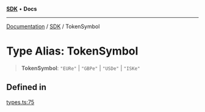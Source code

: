 [**SDK**](../index.mdx) • **Docs**

***

[Documentation](../../index.mdx) / [SDK](../README.mdx) / TokenSymbol

# Type Alias: TokenSymbol

> **TokenSymbol**: `"EURe"` \| `"GBPe"` \| `"USDe"` \| `"ISKe"`

## Defined in

[types.ts:75](https://github.com/monerium/js-monorepo/blob/1f07b3662d18c631941e215c70068d205e95c304/packages/sdk/src/types.ts#L75)

